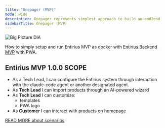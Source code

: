 ```yaml
---
title: "Onepager (MVP)"
mode: wide
description: Onepager represents simplest approach to build an end2end working platform with Entirius tech stack.
sidebarTitle: Onepager (MVP)
---
```


![Big Picture DIA](/images/entirius-base-MVP.drawio.svg)

How to simply setup and run Entirius MVP as docker with [Entirius Backend MVP](/development/services/entirius-backend-mvp/index) with PWA.

## Entirius MVP 1.0.0 SCOPE

- As a Tech Lead, I can configure the Entirius system through interaction with the claude-code agent or another designated agent.
- As **Tech Lead** I can import products through an AI-powered wizard
- As **Tech Lead** I can customize:
  - templates
  - PWA logo
- As **Customer** I can interact with products on homepage

[READ MORE about scenarios](/../index.mdx)

